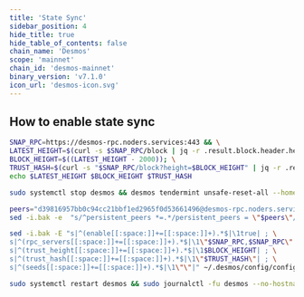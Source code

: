 ```yaml
---
title: 'State Sync'
sidebar_position: 4
hide_title: true
hide_table_of_contents: false
chain_name: 'Desmos'
scope: 'mainnet'
chain_id: 'desmos-mainnet'
binary_version: 'v7.1.0'
icon_url: 'desmos-icon.svg'
---
```



<PageTitle
  iconUrl="img/desmos-icon.svg"
  title="Desmos State Sync"
  chainId="desmos-mainnet"
  version="v7.1.0"
/>

## How to enable state sync

```bash
SNAP_RPC=https://desmos-rpc.noders.services:443 && \
LATEST_HEIGHT=$(curl -s $SNAP_RPC/block | jq -r .result.block.header.height); \
BLOCK_HEIGHT=$((LATEST_HEIGHT - 2000)); \
TRUST_HASH=$(curl -s "$SNAP_RPC/block?height=$BLOCK_HEIGHT" | jq -r .result.block_id.hash) && \
echo $LATEST_HEIGHT $BLOCK_HEIGHT $TRUST_HASH
```

```bash
sudo systemctl stop desmos && desmos tendermint unsafe-reset-all --home ~/.desmos --keep-addr-book
```

```bash
peers="d39816957bb0c94cc21bbf1ed2965f0d53661496@desmos-rpc.noders.services:16256"
sed -i.bak -e  "s/^persistent_peers *=.*/persistent_peers = \"$peers\"/" ~/.desmos/config/config.toml
```

```bash
sed -i.bak -E "s|^(enable[[:space:]]+=[[:space:]]+).*$|\1true| ; \
s|^(rpc_servers[[:space:]]+=[[:space:]]+).*$|\1\"$SNAP_RPC,$SNAP_RPC\"| ; \
s|^(trust_height[[:space:]]+=[[:space:]]+).*$|\1$BLOCK_HEIGHT| ; \
s|^(trust_hash[[:space:]]+=[[:space:]]+).*$|\1\"$TRUST_HASH\"| ; \
s|^(seeds[[:space:]]+=[[:space:]]+).*$|\1\"\"|" ~/.desmos/config/config.toml
```

```bash
sudo systemctl restart desmos && sudo journalctl -fu desmos --no-hostname -o cat
```

